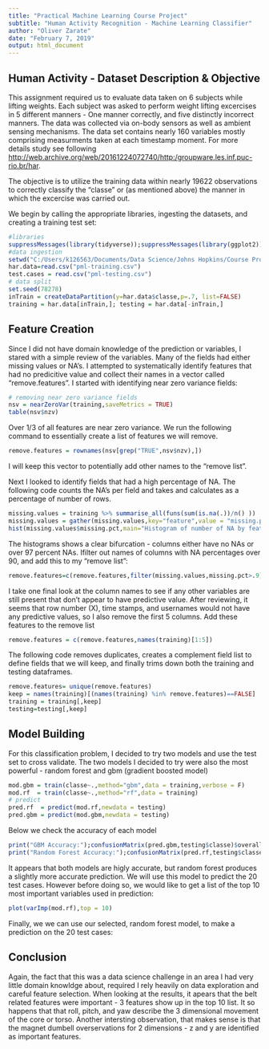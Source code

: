 ```yaml
---
title: "Practical Machine Learning Course Project"
subtitle: "Human Activity Recognition - Machine Learning Classifier"
author: "Oliver Zarate"
date: "February 7, 2019"
output: html_document
---
```



## Human Activity - Dataset Description & Objective

This assignment required us to evaluate data taken on 6 subjects while lifting weights. Each subject was asked to perform weight lifting excercises in 5 different manners - One manner correctly, and five distinctly incorrect manners. The data was collected via on-body sensors as well as ambient sensing mechanisms. The data set contains nearly 160 variables mostly comprising measurments taken at each timestamp moment. For more details study see following <http://web.archive.org/web/20161224072740/http:/groupware.les.inf.puc-rio.br/har>.

The objective is to utilize the training data within nearly 19622 observations to correctly classify the "classe" or (as mentioned above) the manner in which the excercise was carried out. 

We begin by calling the appropriate libraries, ingesting the datasets, and creating a training test set:

```r
#libraries
suppressMessages(library(tidyverse));suppressMessages(library(ggplot2));suppressMessages(library(caret))
#data ingestion
setwd("C:/Users/k126563/Documents/Data Science/Johns Hopkins/Course Project")
har.data=read.csv("pml-training.csv")
test.cases = read.csv("pml-testing.csv")
# data split
set.seed(78278)
inTrain = createDataPartition(y=har.data$classe,p=.7, list=FALSE)
training = har.data[inTrain,]; testing = har.data[-inTrain,]
```

## Feature Creation
Since I did not have  domain knowledge of the prediction or variables, I stared with a simple review of the variables. Many of the fields had either missing values or NA's. I attempted to systematically identify features that had no predicitive value and collect their names in a vector called "remove.features". I started with identifying near zero variance fields:   

```r
# removing near zero variance fields
nsv = nearZeroVar(training,saveMetrics = TRUE)
table(nsv$nzv)
```

Over 1/3 of all features are near zero variance. We run the following command to essentially create a list of features we will remove.

```r
remove.features = rownames(nsv[grep("TRUE",nsv$nzv),])
```

I will keep this vector to potentially add other names to the "remove list". 

Next I looked to identify fields that had a high percentage of NA.
The following code counts the NA's per field and takes and calculates as a percentage of number of rows.

```r
missing.values = training %>% summarise_all(funs(sum(is.na(.))/n() ))
missing.values = gather(missing.values,key="feature",value = "missing.pct")
hist(missing.values$missing.pct,main="Histogram of number of NA by feature",xlab ="Percent of NAs")
```

The histograms shows a clear bifurcation - columns either have no NAs or over 97 percent NAs. Ifilter out names of columns with NA percentages over 90, and add this to my "remove list":

```r
remove.features=c(remove.features,filter(missing.values,missing.pct>.9) %>% pull(feature))
```

I take one final look at the column names to see if any other variables are still present that don't appear to have predictive value. After reviewing, it seems that row number (X), time stamps, and usernames would not have any predictive values, so I also remove the first 5 columns. Add these features to the remove list

```r
remove.features = c(remove.features,names(training)[1:5])
```

The following code removes duplicates, creates a complement field list to define fields that we will keep, and finally trims down both the training and testing dataframes.

```r
remove.features= unique(remove.features)
keep = names(training)[(names(training) %in% remove.features)==FALSE]
training = training[,keep]
testing=testing[,keep]
```

## Model Building
For this classification problem, I decided to try two models and use the test set to cross validate. The two models I decided to try were also the most powerful - random forest and gbm (gradient boosted model)

```r
mod.gbm = train(classe~.,method="gbm",data = training,verbose = F)
mod.rf  = train(classe~.,method="rf",data = training)
# predict 
pred.rf  = predict(mod.rf,newdata = testing)
pred.gbm = predict(mod.gbm,newdata = testing)
```

Below we check the accuracy of each model

```r
print("GBM Accuracy:");confusionMatrix(pred.gbm,testing$classe)$overall[1]
print("Random Forest Accuracy:");confusionMatrix(pred.rf,testing$classe)$overall[1]
```

It appears that both models are higly accurate, but random forest produces a slightly more accurate prediction. We will use this model to predict the 20 test cases. However before doing so, we would like to get a list of the top 10 most important variables used in prediction:

```r
plot(varImp(mod.rf),top = 10)
```

Finally, we we can use our selected, random forest model, to make a prediction on the 20 test cases:

## Conclusion
Again, the fact that this was a data science challenge in an area I had very little domain knowldge about, required I rely heavily on data exploration and careful feature selection. When looking at the results, it apears that the belt related features were important - 3 features show up in the top 10 list. It so happens that that roll, pitch, and yaw describe the 3 dimensional movement of the core or torso. Another intersting observation, that makes sense is that the magnet dumbell overservations for 2 dimensions - z and y are identified as important features. 


